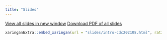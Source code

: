 ```yaml
---
title: "Slides"
---
```


<p><a class="btn btn-info btn-lg" target="_blank" href="slides/intro-cdc202108.html"><i class="fas fa-external-link-alt"></i> View all slides in new window</a> <a class="btn btn-info btn-lg" target="_blank" href="slides/intro-cdc202108.pdf" role="button"><i class="far fa-file-pdf"></i> Download PDF of all slides</a></p>

```r
xaringanExtra::embed_xaringan(url = "slides/intro-cdc202108.html", ratio = "16:9")
```
